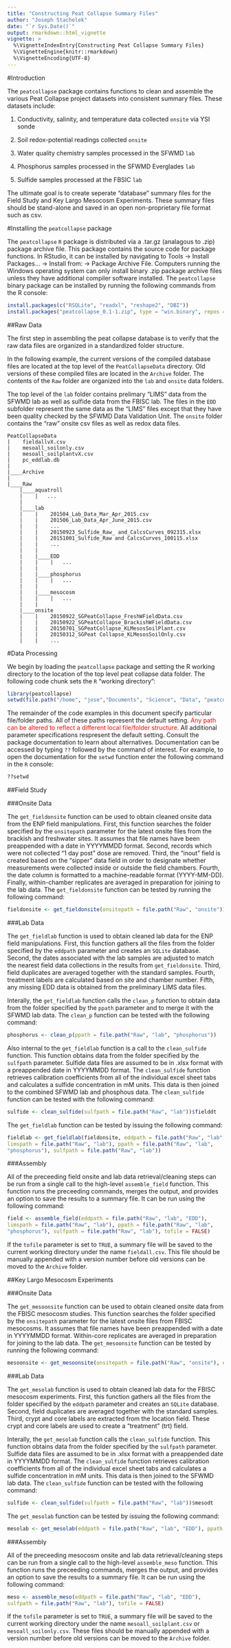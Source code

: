 ```yaml
---
title: "Constructing Peat Collapse Summary Files"
author: "Joseph Stachelek"
date: "`r Sys.Date()`"
output: rmarkdown::html_vignette
vignette: >
  %\VignetteIndexEntry{Constructing Peat Collapse Summary Files}
  %\VignetteEngine{knitr::rmarkdown}
  %\VignetteEncoding{UTF-8}
---
```


#Introduction

The `peatcollapse` package contains functions to clean and assemble the various Peat Collapse project datasets into consistent summary files. These datasets include:

1. Conductivity, salinity, and temperature data collected `onsite` via YSI sonde 

2. Soil redox-potential readings collected `onsite`

3. Water quality chemistry samples processed in the SFWMD `lab`

4. Phosphorus samples processed in the SFWMD Everglades `lab`

5. Sulfide samples processed at the FBSIC `lab`

The ultimate goal is to create seperate "database" summary files for the Field Study and Key Largo Mesocosm Experiments. These summary files should be stand-alone and saved in an open non-proprietary file format such as csv. 


#Installing the `peatcollapse` package

The `peatcollapse` `R` package is distributed via a .tar.gz (analagous to .zip) package archive file. This package contains the source code for package functions. In RStudio, it can be installed by navigating to Tools -> Install Packages... -> Install from: -> Package Archive File. Computers running the Windows operating system can only install binary .zip package archive files unless they have additional compiler software installed. The `peatcollapse` binary package can be installed by running the following commands from the R console:

```r
install.packages(c("RSQLite", "readxl", "reshape2", "DBI"))
install.packages("peatcollapse_0.1-1.zip", type = "win.binary", repos = NULL)
```

##Raw Data

The first step in assembling the peat collapse database is to verify that the raw data files are organized in a standardized folder structure.

In the following example, the current versions of the compiled database files are located at the top level of the `PeatCollapseData` directory. Old versions of these compiled files are located in the `Archive` folder. The contents of the `Raw` folder are organized into the `lab` and `onsite` data folders. 

The top level of the `lab` folder contains prelimary "LIMS" data from the SFWMD lab as well as sulfide data from the FBISC lab. The files in the `EDD` subfolder represent the same data as the "LIMS" files except that they have been quality checked by the SFWMD Data Validation Unit. The `onsite` folder contains the "raw" onsite csv files as well as redox data files.

```
PeatCollapseData
|    fieldallvX.csv
|    mesoall_soilonly.csv
|    mesoall_soilplantvX.csv
|    pc_eddlab.db
|
|____Archive
|
|____Raw
    |____aquatroll
    |    |   ...
    |
    |____lab
    |    |    201504_Lab_Data_Mar_Apr_2015.csv
    |    |    201506_Lab_Data_Apr_June_2015.csv
    |    |    ...
    |    |    20150923_Sulfide_Raw_ and_CalcsCurves_092315.xlsx
    |    |    20151001_Sulfide_Raw and CalcsCurves_100115.xlsx
    |    |    ...
    |    |
    |    |____EDD
    |    |    |   ...
    |    |    
    |    |____phosphorus
    |    |    |   ...
    |    |
    |    |____mesocosm
    |    |    |   ...
    |    |
    |____onsite
    |    |    20150922_SGPeatCollapse_FreshWFieldData.csv
    |    |    20150922_SGPeatCollapse_BrackishWFieldData.csv
    |    |    20150701_SGPeatCollapse_KLMesosSoilPlant.csv
    |    |    20150312_SGPeat Collapse_KLMesosSoilOnly.csv
    |    |    ...

```

#Data Processing

We begin by loading the `peatcollapse` package and setting the R working directory to the location of the top level peat collapse data folder. The following code chunk sets the `R` "working directory":

```r
library(peatcollapse)
setwd(file.path("/home", "jose","Documents", "Science", "Data", "peatcollapse"))
```

The remainder of the code examples in this document specify particular file/folder paths. All of these paths represent the default setting. <span style="color:red;">Any path can be altered to reflect a different local file/folder structure.</span> All additional parameter specifications respresent the default setting. Consult the package documentation to learn about alternatives. Documentation can be accessed by typing `??` followed by the command of interest. For example, to open the documentation for the `setwd` function enter the following command in the `R` console:

```r
??setwd
```

##Field Study

###Onsite Data

The `get_fieldonsite` function can be used to obtain cleaned onsite data from the ENP field manipulations. First, this function searches the folder specified by the `onsitepath` parameter for the latest onsite files from the brackish and freshwater sites. It assumes that file names have been preappended with a date in YYYYMMDD format. Second, records which were not collected "1 day post" dose are removed. Third, the "inout" field is created based on the "sipper" data field in order to designate whether measurements were collected inside or outside the field chambers. Fourth, the date column is formatted to a machine-readable format (YYYY-MM-DD). Finally, within-chamber replicates are averaged in preparation for joining to the lab data. The `get_fieldonsite` function can be tested by running the following command:

```r
fieldonsite <- get_fieldonsite(onsitepath = file.path("Raw", "onsite"))
```

###Lab Data

The `get_fieldlab` function is used to obtain cleaned lab data for the ENP field manipulations. First, this function gathers all the files from the folder specified by the `eddpath` parameter and creates an `SQLite` database. Second, the dates associated with the lab samples are adjusted to match the nearest field data collections in the results from `get_fieldonsite`. Third, field duplicates are averaged together with the standard samples. Fourth, treatment labels are calculated based on site and chamber number. Fifth, any missing EDD data is obtained from the preliminary LIMS data files. 

Interally, the `get_fieldlab` function calls the `clean_p` function to obtain data from the folder specified by the `ppath` parameter and to merge it with the SFWMD lab data. The `clean_p` function can be tested with the following command:

```r
phosphorus <- clean_p(ppath = file.path("Raw", "lab", "phosphorus"))
```

Also internal to the `get_fieldlab` function is a call to the `clean_sulfide` function. This function obtains data from the folder specified by the `sulfpath` parameter. Sulfide data files are assumed to be in .xlsx format with a preappended date in YYYYMMDD format. The `clean_sulfide` function retrieves calibration coefficients from all of the individual excel sheet tabs and calculates a sulfide concentration in mM units. This data is then joined to the combined SFWMD lab and phosphous data. The `clean_sulfide` function can be tested with the following command:

```r
sulfide <- clean_sulfide(sulfpath = file.path("Raw", "lab"))$fielddt
```

The `get_fieldlab` function can be tested by issuing the following command:

```r
fieldlab <- get_fieldlab(fieldonsite, eddpath = file.path("Raw", "lab", "EDD"),
limspath = file.path("Raw", "lab"), ppath = file.path("Raw", "lab",
"phosphorus"), sulfpath = file.path("Raw", "lab"))
```

###Assembly

All of the preceeding field onsite and lab data retrieval/cleaning steps can be run from a single call to the high-level `assemble_field` function. This function runs the preceeding commands, merges the output, and provides an option to save the results to a summary file. It can be run using the following command:

```r
field <- assemble_field(eddpath = file.path("Raw", "lab", "EDD"),
limspath = file.path("Raw", "lab"), ppath = file.path("Raw", "lab",
"phosphorus"), sulfpath = file.path("Raw", "lab"), tofile = FALSE)
```

If the `tofile` parameter is set to `TRUE`, a summary file will be saved to the current working directory under the name `fieldall.csv`. This file should be manually appended with a version number before old versions can be moved to the `Archive` folder.

##Key Largo Mesocosm Experiments

###Onsite Data

The `get_mesoonsite` function can be used to obtain cleaned onsite data from the FBISC mesocosm studies. This function searches the folder specified by the `onsitepath` parameter for the latest onsite files from FBISC mesocosms. It assumes that file names have been preappended with a date in YYYYMMDD format.
Within-core replicates are averaged in preparation for joining to the lab data. The `get_mesoonsite` function can be tested by running the following command:

```r
mesoonsite <- get_mesoonsite(onsitepath = file.path("Raw", "onsite"), experiment = "SoilPlant")
```

###Lab Data

The `get_mesolab` function is used to obtain cleaned lab data for the FBISC mesocosm experiments. First, this function gathers all the files from the folder specified by the `eddpath` parameter and creates an `SQLite` database. Second, field duplicates are averaged together with the standard samples. Third, crypt and core labels are extracted from the location field. These crypt and core labels are used to create a "treatment" (trt) field. 

Interally, the `get_mesolab` function calls the `clean_sulfide` function. This function obtains data from the folder specified by the `sulfpath` parameter. Sulfide data files are assumed to be in .xlsx format with a preappended date in YYYYMMDD format. The `clean_sulfide` function retrieves calibration coefficients from all of the individual excel sheet tabs and calculates a sulfide concentration in mM units. This data is then joined to the SFWMD lab data. The `clean_sulfide` function can be tested with the following command:

```r
sulfide <- clean_sulfide(sulfpath = file.path("Raw", "lab"))$mesodt
```

The `get_mesolab` function can be tested by issuing the following command:

```r
mesolab <- get_mesolab(eddpath = file.path("Raw", "lab", "EDD"), ppath = file.path("Raw", "lab", "phosphorus"), sulfpath = file.path("Raw", "lab"))
```

###Assembly

All of the preceeding mesocosm onsite and lab data retrieval/cleaning steps can be run from a single call to the high-level `assemble_meso` function. This function runs the preceeding commands, merges the output, and provides an option to save the results to a summary file. It can be run using the following command:

```r
meso <- assemble_meso(eddpath = file.path("Raw", "lab", "EDD"),
sulfpath = file.path("Raw", "lab"), tofile = FALSE)
```

If the `tofile` parameter is set to `TRUE`, a summary file will be saved to the current working directory under the name `mesoall_soilplant.csv` or `mesoall_soilonly.csv`. These files should be manually appended with a version number before old versions can be moved to the `Archive` folder.
